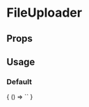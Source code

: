 
# FileUploader

<Meta
  title='FileUploader'
  component='fw-file-uploader-2'
/>

## Props 

<Props of="fw-file-uploader-2"/>

## Usage

### Default
<Preview>
  <Story name='Default'>
    {
      () => `<fw-file-uploader-2></fw-file-uploader-2>`
    }
  </Story>
</Preview>

